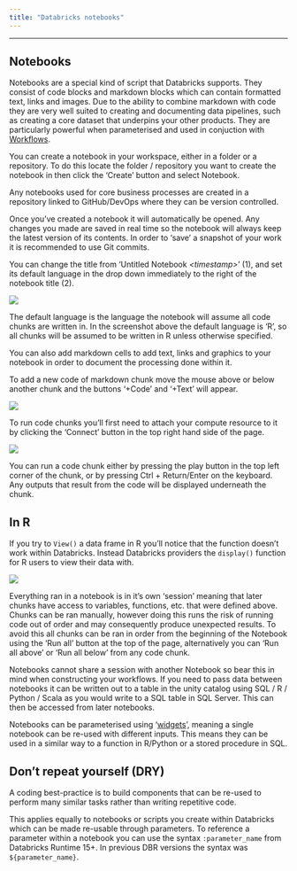 ```yaml
---
title: "Databricks notebooks"
---
```


------------------------------------------------------------------------

## Notebooks

Notebooks are a special kind of script that Databricks supports. They consist of code blocks and markdown blocks which can contain formatted text, links and images. Due to the ability to combine markdown with code they are very well suited to creating and documenting data pipelines, such as creating a core dataset that underpins your other products. They are particularly powerful when parameterised and used in conjuction with [Workflows](Databricks_workflows.qmd).

You can create a notebook in your workspace, either in a folder or a repository. To do this locate the folder / repository you want to create the notebook in then click the 'Create' button and select Notebook.

::: callout-tip
Any notebooks used for core business processes are created in a repository linked to GitHub/DevOps where they can be version controlled.
:::

Once you've created a notebook it will automatically be opened. Any changes you made are saved in real time so the notebook will always keep the latest version of its contents. In order to 'save' a snapshot of your work it is recommended to use Git commits.

You can change the title from 'Untitled Notebook *\<timestamp\>*' (1), and set its default language in the drop down immediately to the right of the notebook title (2).

![](/images/ada-notebook.png)

The default language is the language the notebook will assume all code chunks are written in. In the screenshot above the default language is 'R', so all chunks will be assumed to be written in R unless otherwise specified.

You can also add markdown cells to add text, links and graphics to your notebook in order to document the processing done within it.

To add a new code of markdown chunk move the mouse above or below another chunk and the buttons '+Code' and '+Text' will appear.

![](/images/ada-notebook-add-chunk.png)

To run code chunks you'll first need to attach your compute resource to it by clicking the 'Connect' button in the top right hand side of the page.

![](/images/ada-notebook-attach.png)

You can run a code chunk either by pressing the play button in the top left corner of the chunk, or by pressing Ctrl + Return/Enter on the keyboard. Any outputs that result from the code will be displayed underneath the chunk.

::: callout-tip
## In R

If you try to `View()` a data frame in R you'll notice that the function doesn't work within Databricks. Instead Databricks providers the `display()` function for R users to view their data with.
:::

![](/images/ada-notebook-chunk-output.png)

Everything ran in a notebook is in it's own 'session' meaning that later chunks have access to variables, functions, etc. that were defined above. Chunks can be ran manually, however doing this runs the risk of running code out of order and may consequently produce unexpected results. To avoid this all chunks can be ran in order from the beginning of the Notebook using the 'Run all' button at the top of the page, alternatively you can 'Run all above' or 'Run all below' from any code chunk.

Notebooks cannot share a session with another Notebook so bear this in mind when constructing your workflows. If you need to pass data between notebooks it can be written out to a table in the unity catalog using SQL / R / Python / Scala as you would write to a SQL table in SQL Server. This can then be accessed from later notebooks.

Notebooks can be parameterised using '[widgets](https://docs.Databricks.com/en/notebooks/widgets.html)', meaning a single notebook can be re-used with different inputs. This means they can be used in a similar way to a function in R/Python or a stored procedure in SQL.

::: callout-note
## Don't repeat yourself (DRY)

A coding best-practice is to build components that can be re-used to perform many similar tasks rather than writing repetitive code.

This applies equally to notebooks or scripts you create within Databricks which can be made re-usable through parameters. To reference a parameter within a notebook you can use the syntax `:parameter_name` from Databricks Runtime 15+. In previous DBR versions the syntax was `${parameter_name}`.
:::
